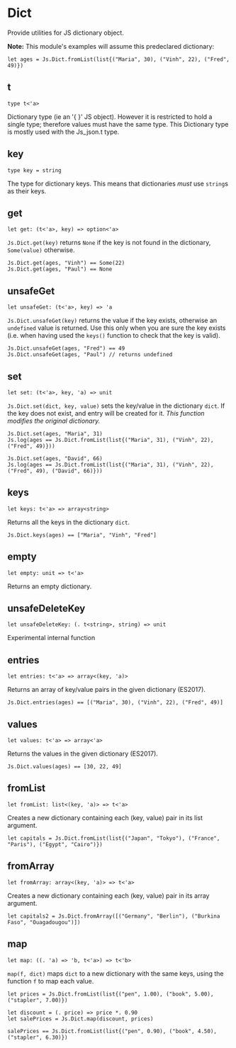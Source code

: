 # Dict

<Intro>

Provide utilities for JS dictionary object.

**Note:** This module's examples will assume this predeclared dictionary:

```res prelude
let ages = Js.Dict.fromList(list{("Maria", 30), ("Vinh", 22), ("Fred", 49)})
```

</Intro>

## t

```res prelude
type t<'a>
```

Dictionary type (ie an '{ }' JS object). However it is restricted to hold a single type; therefore values must have the same type.
This Dictionary type is mostly used with the Js_json.t type.

## key

```res prelude
type key = string
```

The type for dictionary keys. This means that dictionaries _must_ use `string`s as their keys.

## get

```res sig
let get: (t<'a>, key) => option<'a>
```

`Js.Dict.get(key)` returns `None` if the key is not found in the dictionary, `Some(value)` otherwise.

```res example
Js.Dict.get(ages, "Vinh") == Some(22)
Js.Dict.get(ages, "Paul") == None
```

## unsafeGet

```res sig
let unsafeGet: (t<'a>, key) => 'a
```

`Js.Dict.unsafeGet(key)` returns the value if the key exists, otherwise an `undefined` value is returned. Use this only when you are sure the key exists (i.e. when having used the `keys()` function to check that the key is valid).

```res example
Js.Dict.unsafeGet(ages, "Fred") == 49
Js.Dict.unsafeGet(ages, "Paul") // returns undefined
```

## set

```res sig
let set: (t<'a>, key, 'a) => unit
```

`Js.Dict.set(dict, key, value)` sets the key/value in the dictionary `dict`. If the key does not exist, and entry will be created for it. _This function modifies the original dictionary._

```res example
Js.Dict.set(ages, "Maria", 31)
Js.log(ages == Js.Dict.fromList(list{("Maria", 31), ("Vinh", 22), ("Fred", 49)}))

Js.Dict.set(ages, "David", 66)
Js.log(ages == Js.Dict.fromList(list{("Maria", 31), ("Vinh", 22), ("Fred", 49), ("David", 66)}))
```

## keys

```res sig
let keys: t<'a> => array<string>
```

Returns all the keys in the dictionary `dict`.

```res example
Js.Dict.keys(ages) == ["Maria", "Vinh", "Fred"]
```

## empty

```res sig
let empty: unit => t<'a>
```

Returns an empty dictionary.

## unsafeDeleteKey

```res sig
let unsafeDeleteKey: (. t<string>, string) => unit
```

Experimental internal function

## entries

```res sig
let entries: t<'a> => array<(key, 'a)>
```

Returns an array of key/value pairs in the given dictionary (ES2017).

```res example
Js.Dict.entries(ages) == [("Maria", 30), ("Vinh", 22), ("Fred", 49)]
```

## values

```res sig
let values: t<'a> => array<'a>
```

Returns the values in the given dictionary (ES2017).

```res example
Js.Dict.values(ages) == [30, 22, 49]
```

## fromList

```res sig
let fromList: list<(key, 'a)> => t<'a>
```

Creates a new dictionary containing each (key, value) pair in its list argument.

```res example
let capitals = Js.Dict.fromList(list{("Japan", "Tokyo"), ("France", "Paris"), ("Egypt", "Cairo")})
```

## fromArray

```res sig
let fromArray: array<(key, 'a)> => t<'a>
```

Creates a new dictionary containing each (key, value) pair in its array argument.

```res example
let capitals2 = Js.Dict.fromArray([("Germany", "Berlin"), ("Burkina Faso", "Ouagadougou")])
```

## map

```res sig
let map: ((. 'a) => 'b, t<'a>) => t<'b>
```

`map(f, dict)` maps `dict` to a new dictionary with the same keys, using the function `f` to map each value.

```res example
let prices = Js.Dict.fromList(list{("pen", 1.00), ("book", 5.00), ("stapler", 7.00)})

let discount = (. price) => price *. 0.90
let salePrices = Js.Dict.map(discount, prices)

salePrices == Js.Dict.fromList(list{("pen", 0.90), ("book", 4.50), ("stapler", 6.30)})
```
